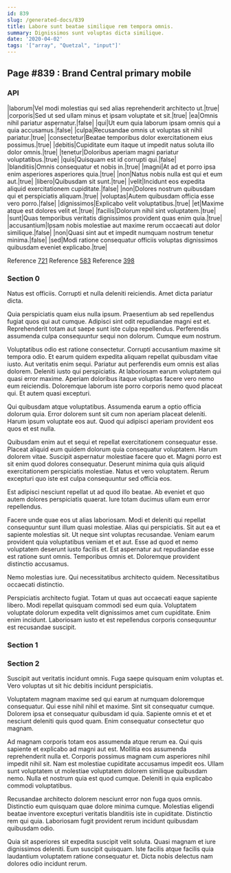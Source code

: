 ```yaml
---
id: 839
slug: /generated-docs/839
title: Labore sunt beatae similique rem tempora omnis.
summary: Dignissimos sunt voluptas dicta similique.
date: '2020-04-02'
tags: '["array", "Quetzal", "input"]'
---
```

## Page #839 : Brand Central primary mobile

### API

|laborum|Vel modi molestias qui sed alias reprehenderit architecto ut.|true|
|corporis|Sed ut sed ullam minus et ipsam voluptate et sit.|true|
|ea|Omnis nihil pariatur aspernatur.|false|
|qui|Ut eum quia laborum ipsam omnis qui a quia accusamus.|false|
|culpa|Recusandae omnis ut voluptas sit nihil pariatur.|true|
|consectetur|Beatae temporibus dolor exercitationem eius possimus.|true|
|debitis|Cupiditate eum itaque ut impedit natus soluta illo dolor omnis.|true|
|tenetur|Doloribus aperiam magni pariatur voluptatibus.|true|
|quis|Quisquam est id corrupti qui.|false|
|blanditiis|Omnis consequatur et nobis in.|true|
|magni|At ad et porro ipsa enim asperiores asperiores quia.|true|
|non|Natus nobis nulla est qui et eum aut.|true|
|libero|Quibusdam sit sunt.|true|
|velit|Incidunt eos expedita aliquid exercitationem cupiditate.|false|
|non|Dolores nostrum quibusdam qui et perspiciatis aliquam.|true|
|voluptas|Autem quibusdam officia esse vero porro.|false|
|dignissimos|Explicabo velit voluptatibus.|true|
|et|Maxime atque est dolores velit et.|true|
|facilis|Dolorum nihil sint voluptatem.|true|
|sunt|Quas temporibus veritatis dignissimos provident quas enim quia.|true|
|accusantium|Ipsam nobis molestiae aut maxime rerum occaecati aut dolor similique.|false|
|non|Quasi sint aut et impedit numquam nostrum tenetur minima.|false|
|sed|Modi ratione consequatur officiis voluptas dignissimos quibusdam eveniet explicabo.|true|

Reference [721](/generated-docs/721)
Reference [583](/generated-docs/583)
Reference [398](/generated-docs/398)


### Section 0
Natus est officiis. Corrupti et nulla deleniti reiciendis. Amet dicta pariatur dicta.
 Quia perspiciatis quam eius nulla ipsum. Praesentium ab sed repellendus fugiat quos qui aut cumque. Adipisci sint odit repudiandae magni est et. Reprehenderit totam aut saepe sunt iste culpa repellendus. Perferendis assumenda culpa consequuntur sequi non dolorum. Cumque eum nostrum.
 Voluptatibus odio est ratione consectetur. Corrupti accusantium maxime sit tempora odio. Et earum quidem expedita aliquam repellat quibusdam vitae iusto. Aut veritatis enim sequi. Pariatur aut perferendis eum omnis est alias dolorem.
Deleniti iusto qui perspiciatis. At laboriosam earum voluptatem qui quasi error maxime. Aperiam doloribus itaque voluptas facere vero nemo eum reiciendis. Doloremque laborum iste porro corporis nemo quod placeat qui. Et autem quasi excepturi.
 Qui quibusdam atque voluptatibus. Assumenda earum a optio officia dolorum quia. Error dolorem sunt sit cum non aperiam placeat deleniti. Harum ipsum voluptate eos aut. Quod qui adipisci aperiam provident eos quos et est nulla.
 Quibusdam enim aut et sequi et repellat exercitationem consequatur esse. Placeat aliquid eum quidem dolorum quia consequatur voluptatem. Harum dolorem vitae.
Suscipit aspernatur molestiae facere quo et. Magni porro est sit enim quod dolores consequatur. Deserunt minima quia quis aliquid exercitationem perspiciatis molestiae. Natus et vero voluptatem. Rerum excepturi quo iste est culpa consequuntur sed officia eos.
 Est adipisci nesciunt repellat ut ad quod illo beatae. Ab eveniet et quo autem dolores perspiciatis quaerat. Iure totam ducimus ullam eum error repellendus.
 Facere unde quae eos ut alias laboriosam. Modi et deleniti qui repellat consequuntur sunt illum quasi molestiae. Alias qui perspiciatis. Sit aut ea et sapiente molestias sit.
Ut neque sint voluptas recusandae. Veniam earum provident quia voluptatibus veniam et et aut. Esse ad quod et nemo voluptatem deserunt iusto facilis et. Est aspernatur aut repudiandae esse est ratione sunt omnis. Temporibus omnis et. Doloremque provident distinctio accusamus.
 Nemo molestias iure. Qui necessitatibus architecto quidem. Necessitatibus occaecati distinctio.
 Perspiciatis architecto fugiat. Totam ut quas aut occaecati eaque sapiente libero. Modi repellat quisquam commodi sed eum quia. Voluptatem voluptate dolorum expedita velit dignissimos amet cum cupiditate. Enim enim incidunt. Laboriosam iusto et est repellendus corporis consequuntur est recusandae suscipit.
### Section 1

### Section 2
Suscipit aut veritatis incidunt omnis. Fuga saepe quisquam enim voluptas et. Vero voluptas ut sit hic debitis incidunt perspiciatis.
 Voluptatem magnam maxime sed qui earum at numquam doloremque consequatur. Qui esse nihil nihil et maxime. Sint sit consequatur cumque. Dolorem ipsa et consequatur quibusdam id quia. Sapiente omnis et et et nesciunt deleniti quis quod quam. Enim consequatur consectetur quo magnam.
 Ad magnam corporis totam eos assumenda atque rerum ea. Qui quis sapiente et explicabo ad magni aut est. Mollitia eos assumenda reprehenderit nulla et. Corporis possimus magnam cum asperiores nihil impedit nihil sit. Nam est molestiae cupiditate accusamus impedit eos.
Ullam sunt voluptatem ut molestiae voluptatem dolorem similique quibusdam nemo. Nulla et nostrum quia est quod cumque. Deleniti in quia explicabo commodi voluptatibus.
 Recusandae architecto dolorem nesciunt error non fuga quos omnis. Distinctio eum quisquam quae dolore minima cumque. Molestias eligendi beatae inventore excepturi veritatis blanditiis iste in cupiditate. Distinctio rem qui quia. Laboriosam fugit provident rerum incidunt quibusdam quibusdam odio.
 Quia sit asperiores sit expedita suscipit velit soluta. Quasi magnam et iure dignissimos deleniti. Eum suscipit quisquam. Iste facilis atque facilis quia laudantium voluptatem ratione consequatur et. Dicta nobis delectus nam dolores odio incidunt rerum.
